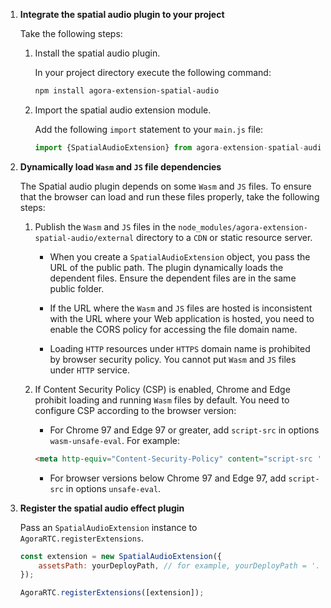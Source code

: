 <PlatformWrapper platform="web">

1.	**Integrate the spatial audio plugin to your project** 

    Take the following steps:
    
    1.	Install the spatial audio plugin.
    
        In your project directory execute the following command:

        ```bash
        npm install agora-extension-spatial-audio
        ```

    1.	Import the spatial audio extension module. 
    
        Add the following `import` statement to your `main.js` file:

        ```javascript
        import {SpatialAudioExtension} from agora-extension-spatial-audio;
        ```

1.	**Dynamically load `Wasm` and `JS` file dependencies** 
    
    The Spatial audio plugin depends on some `Wasm` and `JS` files. To ensure that the browser can load and run these files properly, take the following steps:
    
    1.	Publish the `Wasm` and `JS` files in the  `node_modules/agora-extension-spatial-audio/external` directory to a `CDN` or static resource server. 
    
        * When you create a `SpatialAudioExtension` object, you pass the URL of the public path. The plugin dynamically loads the dependent files. Ensure the dependent files are in the same public folder.

        * If the URL where the `Wasm` and `JS` files are hosted is inconsistent with the URL where your Web application is hosted, you need to enable the CORS policy for accessing the file domain name.

        * Loading `HTTP` resources under `HTTPS` domain name is prohibited by browser security policy. You cannot put `Wasm` and `JS` files under `HTTP` service.

    1.	If Content Security Policy (CSP) is enabled, Chrome and Edge prohibit loading and running `Wasm` files by default. You need to configure CSP according to the browser version:

        * For Chrome 97 and Edge 97 or greater, add `script-src` in options `wasm-unsafe-eval`. For example:
        
        ```html
        <meta http-equiv="Content-Security-Policy" content="script-src 'self' 'wasm-unsafe-eval'">
        ```

        * For browser versions below Chrome 97 and Edge 97, add `script-src` in options `unsafe-eval`.

1. **Register the spatial audio effect plugin**

    Pass an `SpatialAudioExtension` instance to `AgoraRTC.registerExtensions`.

    ```javascript
    const extension = new SpatialAudioExtension({
        assetsPath: yourDeployPath, // for example, yourDeployPath = './resources/external/'
    });

    AgoraRTC.registerExtensions([extension]);
    ```
</PlatformWrapper>